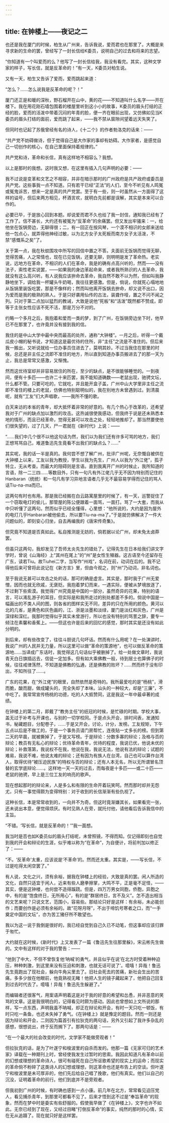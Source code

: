 ```yaml
---
---
---
```

title: 在钟楼上——夜记之二
---



也还是我在厦门的时候，柏生从广州来，告诉我说，爱而君也在那里了。大概是来寻求新的生命的罢，曾经写了一封长信给K委员，说明自己的过去和将来的志望。

“你知道有一个叫爱而的么？他写了一封长信给我，我没有看完。其实，这种文学家的样子，写长信，就是反革命的！”有一天，K委员对柏生说。

又有一天，柏生又告诉了爱而，爱而跳起来道：

“怎么？……怎么说我是反革命的呢？！”

厦门还正是和暖的深秋，野石榴开在山中，黄的花——不知道叫什么名字——开在楼下。我在用花刚石墙包围着的楼屋里听到这小小的故事，K委员的眉头打结的正经的脸，爱而的活泼中带着沉闷的年青的脸，便一齐在眼前出现，又仿佛如见当K委员的眉头打结的面前，爱而跳了起来，——我不禁从窗隙间望着远天失笑了。

但同时也记起了苏俄曾经有名的诗人，《十二个》的作者勃洛克的话来：——

“共产党不妨碍做诗，但于觉得自己是大作家的事却有妨碍。大作家者，是感觉自己一切创作的核心，在自己里面保持着规律的。”

共产党和诗，革命和长信，真有这样地不相容么？我想。

以上是那时的我想。这时我又想，在这里有插入几句声明的必要：——

我不过说是变革和文艺之不相容，并非在暗示那时的广州政府是共产政府或委员是共产党。这些事我一点不知道。只有若干已经“正法”的人们，至今不听见有人鸣冤或冤鬼诉苦，想来一定是真的共产党罢。至于有一些，则一时虽然从一方面得了这样的谥号，但后来两方相见，杯酒言欢，就明白先前都是误解，其实是本来可以合作的。

必要已毕，于是放心回到本题。却说爱而君不久也给了我一封信，通知我已经有了工作了。信不甚长，大约还有被冤为“反革命”的余痛罢。但又发出牢骚来：一，给他坐在饭锅旁边，无聊得很；二，有一回正在按风琴，一个漠不相识的女郎来送给他一包点心，就弄得他神经过敏，以为北方女子太死板而南方女子太活泼，不禁“感慨系之矣”了。

关于第一点，我在秋蚊围攻中所写的回信中置之不答。夫面前无饭锅而觉得无聊，觉得苦痛，人之常情也，现在已见饭锅，还要无聊，则明明是发了革命热。老实说，远地方在革命，不相识的人们在革命，我是的确有点高兴听的，然而——没有法子，索性老实说罢，——如果我的身边革起命来，或者我所熟识的人去革命，我就没有这么高兴听。有人说我应该拚命去革命，我自然不敢不以为然，但如叫我静静地坐下，调给我一杯罐头牛奶喝，我往往更感激。但是，倘说，你就死心塌地地从饭锅里装饭吃罢，那是不像样的；然而叫他离开饭锅去拚命，却又说不出口，因为爱而是我的极熟的熟人。于是只好袭用仙传的古法，装聋作哑，置之不问不闻之列。只对于第二点加以猛烈的教诫，大致是说他“死板”和“活泼”既然都不赞成，即等于主张女性应该不死不活，那是万分不对的。

约略一个多月之后，我抱着和爱而一类的梦，到了广州，在饭锅旁边坐下时，他早已不在那里了，也许竟并没有接到我的信。

我住的是中山大学中最中央而最高的处所，通称“大钟楼”。一月之后，听得一个戴瓜皮小帽的秘书说，才知道这是最优待的住所，非“主任”之流是不准住的。但后来我一搬出，又听说就给一位办事员住进去了，莫明其妙。不过当我住在那里的时候，总还是非主任之流即不准住的地方，所以直到知道办事员搬进去了的那一天为止，我总是常常又感激，又惭愧。

然而这优待室却并非容易居住的所在，至少的缺点，是不很能够睡觉的。一到夜间，便有十多匹——也许二十来匹罢，我不能知道确数——老鼠出现，驰骋文坛，什么都不管。只要可吃的，它就吃，并且能开盒子盖，广州中山大学里非主任之流即不准住的楼上的老鼠，仿佛也特别聪明似的，我在别地方未曾遇到过。到清晨呢，就有“工友”们大声唱歌，——我所不懂的歌。

白天来访的本省的青年，却大抵怀着非常的好意的。有几个热心于改革的，还希望我对于广州的缺点加以激烈的攻击。这热诚很使我感动，但我终于说是还未熟悉本地的情形，而且已经革命，觉得无甚可以攻击之处，轻轻地推却了。那当然要使他们很失望的，过了几天，尸一君就在《新时代》上说：——

“……我们中几个很不以他这句话为然，我们以为我们还有许多可骂的地方，我们正想骂骂自己，难道鲁迅先生竟看不出我们的缺点么？……”

其实呢，我的话一半是真的。我何尝不想了解广州，批评广州呢，无奈慨自被供在大钟楼上以来，工友以我为教授，学生以我为先生，广州人以我为“外江佬”，孤孑特立，无从考查。而最大的阻碍则是言语。直到我离开广州的时候止，我所知道的言语，除一二三四……等数目外，只有一句凡有外江佬几乎无不因为特别而记住的Hanbaran（统统）和一句凡有学习异地言语者几乎无不最容易学得而记住的骂人话Tiu-na-ma而已。

这两句有时也有用。那是我已经搬在白云路寓屋里的时候了，有一天，巡警捉住了一个窃取电灯的偷儿，那管屋的陈公便跟着一面骂，一面打。骂了一大套，而我从中只听懂了这两句。然而似乎已经全懂得，心里想：“他所说的，大约是因为屋外的电灯几乎Hanbaran被他偷去，所以要Tiu-na-ma了。”于是就仿佛解决了一件大问题似的，即刻安心归坐，自去再编我的《唐宋传奇集》。

但究竟不知道是否真如此。私自推测是无妨的，倘若据以论广州，却未免太卤莽罢。

但虽只这两句，我却发见了吾师太炎先生的错处了。记得先生在日本给我们讲文字学时，曾说《山海经》上“其州在尾上”的“州”是女性生殖器。这古语至今还留存在广东，读若Tiu。故Tiuhei二字，当写作“州戏”，名词在前，动词在后的。我不记得他后来可曾将此说记在《新方言》里，但由今观之，则“州”乃动词，非名词也。

至于我说无甚可以攻击之处的话，那可的确是虚言。其实是，那时我于广州无爱憎，因而也就无欣戚，无褒贬。我抱着梦幻而来，一遇实际，便被从梦境放逐了，不过剩下些索漠。我觉得广州究竟是中国的一部分，虽然奇异的花果，特别的语言，可以淆乱游子的耳目，但实际是和我所走过的别处都差不多的。倘说中国是一幅画出的不类人间的图，则各省的图样实无不同，差异的只在所用的颜色。黄河以北的几省，是黄色和灰色画的，江、浙是淡墨和淡绿，厦门是淡红和灰色，广州是深绿和深红。我那时觉得似乎其实未曾游行，所以也没有特别的骂詈之辞，要专一倾注在素馨和香蕉上。——但这也许是后来的回忆的感觉，那时其实是还没有如此分明的。

到后来，却有些改变了，往往斗胆说几句坏话。然而有什么用呢？在一处演讲时，我说广州的人民并无力量，所以这里可以做“革命的策源地”，也可以做反革命的策源地……当译成广东话时，我觉得这几句话似乎被删掉了。给一处做文章时，我说青天白日旗插远去，信徒一定加多。但有如大乘佛教一般，待到居士也算佛子的时候，往往戒律荡然，不知道是佛教的弘通，还是佛教的败坏？……然而终于没有印出，不知所往了……。

广东的花果，在“外江佬”的眼里，自然依然是奇特的。我所最爱吃的是“杨桃”，滑而脆，酸而甜，做成罐头的，完全失却了本味。汕头的一种较大，却是“三廉”，不中吃了。我常常宣传杨桃的功德，吃的人大抵赞同，这是我这一年中最卓著的成绩。

在钟楼上的第二月，即戴了“教务主任”的纸冠的时候，是忙碌的时期。学校大事，盖无过于补考与开课也，与别的一切学校同。于是点头开会，排时间表，发通知书，秘藏题目，分配卷子，……于是又开会，讨论，计分，发榜。工友规矩，下午五点以后是不做工的，于是一个事务员请门房帮忙，连夜贴一丈多长的榜。但到第二天的早晨，就被撕掉了，于是又写榜。于是辩论：分数多寡的辩论；及格与否的辩论；教员有无私心的辩论；优待革命青年，优待的程度，我说已优，他说未优的辩论；补救落第，我说权不在我，他说在我，我说无法，他说有法的辩论；试题的难易，我说不难，他说太难的辩论；还有因为有族人在台湾，自己也可以算作台湾人，取得优待“被压迫民族”的特权与否的辩论；还有人本无名，所以无所谓冒名顶替的玄学底辩论……。这样地一天一天的过去，而每夜是十多匹——或二十匹——老鼠的驰骋，早上是三位工友的响亮的歌声。

现在想起那时的辩论来，人是多么和有限的生命开着玩笑呵。然而那时却并无怨尤，只有一事觉得颇为变得特别：对于收到的长信渐渐有些仇视了。

这种长信，本是常常收到的，一向并不为奇。但这时竟渐嫌其长，如果看完一张，还未说出本意，便觉得烦厌。有时见熟人在旁，就托付他，请他看后告诉我信中的主旨。

“不错。‘写长信，就是反革命的！’”我一面想。

我当时是否也如K委员似的眉头打结呢，未曾照镜，不得而知。仅记得即刻也自觉到我的开会和辩论的生涯，似乎难以称为“在革命”，为自便计，将前判加以修正了：——

“不。‘反革命’太重，应该说是‘不革命’的。然而还太重。其实是，——写长信，不过是吃得太闲空罢了。”

有人说，文化之兴，须有余裕，据我在钟楼上的经验，大致是真的罢。闲人所造的文化，自然只适宜于闲人，近来有些人磨拳擦掌，大鸣不平，正是毫不足怪，——其实，便是这钟楼，也何尝不造得蹊跷。但是，四万万男女同胞，侨胞，异胞之中，有的是“饱食终日，无所用心”，有的是“群居终日，言不及义”。怎不造出相当的文艺来呢？只说文艺，范围小，容易些。那结论只好是这样：有余裕，未必能创作；而要创作是必须有余裕的。故“花呀月呀”，不出于啼饥号寒者之口，而“一手奠定中国的文坛”，亦为苦工猪仔所不敢望也。

我以为这一说于我倒是很好的，我已经自觉到自己久已不动笔，但这事却应该归罪于匆忙。

大约就在这时候，《新时代》上又发表了一篇《鲁迅先生往那里躲》，宋云彬先生做的。文中有这样的对于我的警告：——

“他到了中大，不但不曾恢复他‘呐喊’的勇气，并且似乎在说‘在北方时受着种种迫压，种种刺激，到这里来没有压迫和刺激，也就无话可说了’。噫嘻！异哉！鲁迅先生竟跑出了现社会，躲向牛角尖里去了。旧社会死去的苦痛，新社会生出的苦痛，多多少放在他眼前，他竟熟视无睹！他把人生的镜子藏起来了，他把自己回复到过去时代去了。噫嘻！异哉！鲁迅先生躲避了。”

而编辑者还很客气，用案语声明着这是对于我的好意的希望和怂恿，并非恶意的笑骂的文章。这是我很明白的，记得看见时颇为感动。因此也曾想如上文所说的那样，写一点东西，声明我虽不呐喊，却正在辩论和开会，有时一天只吃一顿饭，有时只吃一条鱼，也还未失掉了勇气。《在钟楼上》就是豫定的题目。然而一则还是因为辩论和开会，二则因为篇首引有拉狄克的两句话，另外又引起了我许多杂乱的感想，很想说出，终于反而搁下了。那两句话是：——

“在一个最大的社会改变的时代，文学家不能做旁观者！”

但拉狄克的话，是为了叶遂宁和梭波里的自杀而发的。他那一篇《无家可归的艺术家》译载在一种期刊上时，曾经使我发生过暂时的思索。我因此知道凡有革命以前的幻想或理想的革命诗人，很可有碰死在自己所讴歌希望的现实上的运命；而现实的革命倘不粉碎了这类诗人的幻想或理想，则这革命也还是布告上的空谈。但叶遂宁和梭波里是未可厚非的，他们先后给自己唱了挽歌，他们有真实。他们以自己的沉没，证明着革命的前行。他们到底并不是旁观者。

但我初到广州的时候，有时确也感到一点小康。前几年在北方，常常看见迫压党人，看见捕杀青年，到那里可都看不见了。后来才悟到这不过是“奉旨革命”的现象，然而在梦中时是委实有些舒服的。假使我早做了《在钟楼上》，文字也许不如此。无奈已经到了现在，又经过目睹“打倒反革命”的事实，纯然的那时的心情，实在无从追蹑了。现在就只好是这样罢。